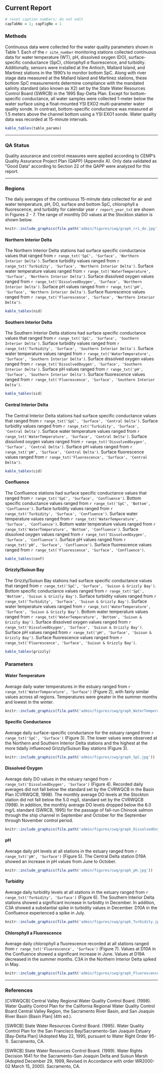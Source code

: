 ## Current Report {#cwq-report}

```r
# reset caption numbers; do not edit
capTabNo = 1; capFigNo = 1
```

### Methods

Continuous data were collected for the water quality parameters shown in Table 1. Each of the `r site_number` monitoring stations collected continuous data for water temperature (WT), pH, dissolved oxygen (DO), surface-specific conductance (SpC), chlorophyll *a* fluorescence, and turbidity. Additionally, sensors were installed at the Antioch, Mallard Island, and Martinez stations in the 1990's to monitor bottom SpC. Along with river stage data measured at the Mallard Island and Martinez stations, these bottom SpC measurements determine compliance with the mandated salinity standard (also known as X2) set by the State Water Resources Control Board (SWRCB) in the 1995 Bay-Delta Plan. Except for bottom-specific conductance, all water samples were collected 1-meter below the water surface using a float-mounted YSI EXO2 multi-parameter water quality sonde. In contrast, bottom-specific conductance was measured at 1.5 meters above the channel bottom using a YSI EXO1 sonde. Water quality data was recorded at 15-minute intervals.

```r
kable_tables(table_params)
```

------------------------------------------------------------------------

### QA Status

Quality assurance and control measures were applied according to CEMP's Quality Assurance Project Plan (QAPP) (Appendix A). Only data validated as "Good Data" according to Section 22 of the QAPP were analyzed for this report.

------------------------------------------------------------------------

### Regions

The daily averages of the continuous 15-minute data collected for air and water temperature, pH, DO, surface and bottom SpC, chlorophyll a fluorescence, and turbidity for calendar year `r report_year_txt` are shown in Figures 2 - 7. The range of monthly DO values at the Stockton station is shown below.

```r
knitr::include_graphics(file.path('admin/figures/cwq/graph_rri_do.jpg'))
```

#### Northern Interior Delta

The Northern Interior Delta stations had surface specific conductance values that ranged from `r range_txt('SpC', 'Surface', 'Northern Interior Delta')`. Surface turbidity values ranged from `r range_txt('Turbidity', 'Surface', 'Northern Interior Delta')`. Surface water temperature values ranged from `r range_txt('WaterTemperature', 'Surface', 'Northern Interior Delta')`. Surface dissolved oxygen values ranged from `r range_txt('DissolvedOxygen', 'Surface', 'Northern Interior Delta')`. Surface pH values ranged from `r range_txt('pH', 'Surface', 'Northern Interior Delta')`. Surface fluorescence values ranged from `r range_txt('Fluorescence', 'Surface', 'Northern Interior Delta')`.

```r
kable_tables(nid)
```

#### Southern Interior Delta

The Southern Interior Delta stations had surface specific conductance values that ranged from `r range_txt('SpC', 'Surface', 'Southern Interior Delta')`. Surface turbidity values ranged from `r range_txt('Turbidity', 'Surface', 'Southern Interior Delta')`. Surface water temperature values ranged from `r range_txt('WaterTemperature', 'Surface', 'Southern Interior Delta')`. Surface dissolved oxygen values ranged from `r range_txt('DissolvedOxygen', 'Surface', 'Southern Interior Delta')`. Surface pH values ranged from `r range_txt('pH', 'Surface', 'Southern Interior Delta')`. Surface fluorescence values ranged from `r range_txt('Fluorescence', 'Surface', 'Southern Interior Delta')`.

```r
kable_tables(sid)
```

#### Central Interior Delta

The Central Interior Delta stations had surface specific conductance values that ranged from `r range_txt('SpC', 'Surface', 'Central Delta')`. Surface turbidity values ranged from `r range_txt('Turbidity', 'Surface', 'Central Delta')`. Surface water temperature values ranged from `r range_txt('WaterTemperature', 'Surface', 'Central Delta')`. Surface dissolved oxygen values ranged from `r range_txt('DissolvedOxygen', 'Surface', 'Central Delta')`. Surface pH values ranged from `r range_txt('pH', 'Surface', 'Central Delta')`. Surface fluorescence values ranged from `r range_txt('Fluorescence', 'Surface', 'Central Delta')`.

```r
kable_tables(cid)
```

#### Confluence

The Confluence stations had surface specific conductance values that ranged from `r range_txt('SpC', 'Surface', 'Confluence')`. Bottom specific conductance values ranged from `r range_txt('SpC', 'Bottom', 'Confluence')`. Surface turbidity values ranged from `r range_txt('Turbidity', 'Surface', 'Confluence')`. Surface water temperature values ranged from `r range_txt('WaterTemperature', 'Surface', 'Confluence')`. Bottom water temperature values ranged from `r range_txt('WaterTemperature', 'Bottom', 'Confluence')`. Surface dissolved oxygen values ranged from `r range_txt('DissolvedOxygen', 'Surface', 'Confluence')`. Surface pH values ranged from `r range_txt('pH', 'Surface', 'Confluence')`. Surface fluorescence values ranged from `r range_txt('Fluorescence', 'Surface', 'Confluence')`.

```r
kable_tables(conf)
```

#### Grizzly/Suisun Bay

The Grizzly/Suisun Bay stations had surface specific conductance values that ranged from `r range_txt('SpC', 'Surface', 'Suisun & Grizzly Bay')`. Bottom specific conductance values ranged from `r range_txt('SpC', 'Bottom', 'Suisun & Grizzly Bay')`. Surface turbidity values ranged from `r range_txt('Turbidity', 'Surface', 'Suisun & Grizzly Bay')`. Surface water temperature values ranged from `r range_txt('WaterTemperature', 'Surface', 'Suisun & Grizzly Bay')`. Bottom water temperature values ranged from `r range_txt('WaterTemperature', 'Bottom', 'Suisun & Grizzly Bay')`. Surface dissolved oxygen values ranged from `r range_txt('DissolvedOxygen', 'Surface', 'Suisun & Grizzly Bay')`. Surface pH values ranged from `r range_txt('pH', 'Surface', 'Suisun & Grizzly Bay')`. Surface fluorescence values ranged from `r range_txt('Fluorescence', 'Surface', 'Suisun & Grizzly Bay')`.

```r
kable_tables(grizzly)
```

### Parameters

#### Water Temperature

Average daily water temperatures in the estuary ranged from `r range_txt('WaterTemperature', 'Surface')` (Figure 2), with fairly similar values across all regions. Temperatures were greater in the summer months and lowest in the winter.

```r
knitr::include_graphics(file.path('admin/figures/cwq/graph_WaterTemperature.jpg'))
```

#### Specific Conductance

Average daily surface-specific conductance for the estuary ranged from `r range_txt('SpC', 'Surface')` (Figure 3). The lower values were observed at the Northern and Southern Interior Delta stations and the highest at the more tidally influenced Grizzly/Suisun Bay stations (Figure 3).

<!-- Bottom-specific conductance measured in `r report_year_txt` at D12A, D10A, and D6A stations exhibited seasonal patterns and ranges similar to the surface-specific conductance values. -->

```r
knitr::include_graphics(file.path('admin/figures/cwq/graph_SpC.jpg'))
```

#### Dissolved Oxygen

Average daily DO values in the estuary ranged from `r range_txt('DissolvedOxygen', 'Surface')` (Figure 4). Recorded daily averages did not fall below the standard set by the CVRWQCB in the Basin Plan (CVRWQCB, 1998). The monthly average DO levels at the Stockton station did not fall below the 5.0 mg/L standard set by the CVRWQCB (1998). In addition, the monthly average DO levels dropped below the 6.0 mg/L standard (SWRCB, 1995) for the passage of fall-run Chinook salmon through the ship channel in September and October for the September through November control period.

```r
knitr::include_graphics(file.path('admin/figures/cwq/graph_DissolvedOxygen.jpg'))
```

#### pH

Average daily pH levels at all stations in the estuary ranged from `r range_txt('pH', 'Surface')` (Figure 5). The Central Delta station D19A showed an increase in pH values from June to October.

```r
knitr::include_graphics(file.path('admin/figures/cwq/graph_pH.jpg'))
```

#### Turbidity

Average daily turbidity levels at all stations in the estuary ranged from `r range_txt('Turbidity', 'Surface')` (Figure 6). The Southern Interior Delta stations showed a significant increase in turbidity in December. In addition, C3A showed a substantial spike in turbidity values in December. D10A in the Confluence experienced a spike in July.

```r
knitr::include_graphics(file.path('admin/figures/cwq/graph_Turbidity.jpg'))
```

#### Chlorophyll a Fluorescence

Average daily chlorophyll a fluorescence recorded at all stations ranged from `r range_txt('Fluorescence', 'Surface')` (Figure 7). Values at D10A in the Confluence showed a significant increase in June. Values at D19A decreased in the summer months. C3A in the Northern Interior Delta spiked in May.

```r
knitr::include_graphics(file.path('admin/figures/cwq/graph_Fluorescence.jpg'))
```

------------------------------------------------------------------------

### References

[CVRWQCB] Central Valley Regional Water Quality Control Board. (1998). Water Quality Control Plan for the California Regional Water Quality Control Board Central Valley Region, the Sacramento River Basin, and San Joaquin River Basin [Basin Plan] (4th ed.).

[SWRCB] State Water Resources Control Board. (1995). Water Quality Control Plan for the San Francisco Bay/Sacramento-San Joaquin Estuary [Bay-Delta Plan] (Adopted May 22, 1995, pursuant to Water Right Order 95-1). Sacramento, CA.

[SWRCB] State Water Resources Control Board. (1999). Water Rights Decision 1641 for the Sacramento-San Joaquin Delta and Suisun Marsh (Adopted December 29, 1999, Revised in Accordance with order WR2000-02 March 15, 2000). Sacramento, CA.
